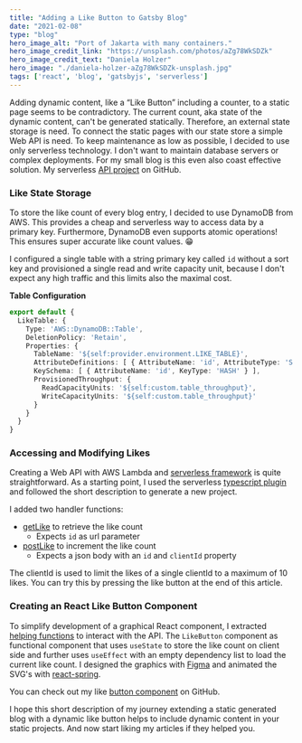 ```yaml
---
title: "Adding a Like Button to Gatsby Blog"
date: "2021-02-08"
type: "blog"
hero_image_alt: "Port of Jakarta with many containers."  
hero_image_credit_link: "https://unsplash.com/photos/aZg78WkSDZk"  
hero_image_credit_text: "Daniela Holzer"  
hero_image: "./daniela-holzer-aZg78WkSDZk-unsplash.jpg"
tags: ['react', 'blog', 'gatsbyjs', 'serverless']  
---
```


Adding dynamic content, like a “Like Button” including a counter, to a static page seems 
to be contradictory. The current count, aka state of the dynamic content, can't be generated
statically. Therefore, an external state storage is need. To connect the static pages with our
state store a simple Web API is need. To keep maintenance as low as possible, I decided to use
only serverless technology. I don't want to maintain database servers or complex deployments.
For my small blog is this even also coast effective solution. My serverless [API project](https://github.com/Gehhilfe/dev-log-api) 
on GitHub.

### Like State Storage 

To store the like count of every blog entry, I decided to use DynamoDB from AWS. This provides
a cheap and serverless way to access data by a primary key. Furthermore, DynamoDB
even supports atomic operations! This ensures super accurate like count values. 😁

I configured a single table with a string primary key called `id` without a sort key and provisioned
a single read and write capacity unit, because I don't expect any high traffic and this limits also
the maximal cost.


**Table Configuration**

```typescript
export default {
  LikeTable: {
    Type: 'AWS::DynamoDB::Table',
    DeletionPolicy: 'Retain',
    Properties: {
      TableName: '${self:provider.environment.LIKE_TABLE}',
      AttributeDefinitions: [ { AttributeName: 'id', AttributeType: 'S' } ],
      KeySchema: [ { AttributeName: 'id', KeyType: 'HASH' } ],
      ProvisionedThroughput: {
        ReadCapacityUnits: '${self:custom.table_throughput}',
        WriteCapacityUnits: '${self:custom.table_throughput}'
      }
    }
  }
}
```

### Accessing and Modifying Likes

Creating a Web API with AWS Lambda and [serverless framework](https://www.serverless.com/) is quite straightforward. As
a starting point, I used the serverless [typescript plugin](https://www.serverless.com/plugins/serverless-plugin-typescript) 
and followed the short description to generate a new project.

I added two handler functions:

- [getLike](https://github.com/Gehhilfe/dev-log-api/blob/fdc0b9d0d0bc4218054a6aef52c98a8aca1631ae/src/functions/get-like/handler.ts) to retrieve the like count
  - Expects `id` as url parameter
- [postLike](https://github.com/Gehhilfe/dev-log-api/blob/fdc0b9d0d0bc4218054a6aef52c98a8aca1631ae/src/functions/like/handler.ts) to increment the like count
  - Expects a json body with an `id` and `clientId` property

The clientId is used to limit the likes of a single clientId to a maximum of 10 likes. You can try this by pressing the like button at the 
end of this article.

### Creating an React Like Button Component

To simplify development of a graphical React component, I extracted [helping functions](https://github.com/Gehhilfe/dev-log/blob/31bfc0a1cbdc299463e5c7b0d31b6f8c33b59eea/src/services/like.tsx) to interact with the API. The `LikeButton`
component as functional component that uses `useState` to store the like count on client side and further uses `useEffect` with
an empty dependency list to load the current like count. I designed the graphics with [Figma](https://www.figma.com/file/UAoI5lRqwL3t1xNKnVV54J/Heart?node-id=0%3A1)
and animated the SVG's with [react-spring](https://react-spring.io/basics).

You can check out my like [button component](https://github.com/Gehhilfe/dev-log/blob/31bfc0a1cbdc299463e5c7b0d31b6f8c33b59eea/src/components/like-button.tsx) on GitHub.


I hope this short description of my journey extending a static generated blog with a dynamic like button helps to include
dynamic content in your static projects. And now start liking my articles if they helped you.
